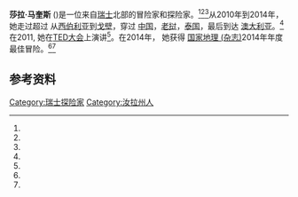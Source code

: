 {{Infobox person
| name                      = 莎拉·马奎斯
| native_name               = 
| native_name_lang          = 
| image                     = Sarah Marquis Taken on February 25, 2009 by Juliana Rotich.png
| image_size                = 250px
| alt                       = Sarah Marquis speaking on February 25, 2009
| caption                   = Sarah Marquis speaking on February 25, 2009
| birth_name                = <!--only use if different from name-->
| birth_date                = {{birth date and age|1972|6|20}}
| birth_place               =[[瑞士|瑞士]]
| disappeared_status        = 
| death_date                = 
| death_place               = 
| residence                 = 
| nationality               = 
| ethnicity                 = 
| citizenship               = 
| education                 = 
| alma_mater                =
| occupation                = 探险者 
| years_active              = 
| known_for                 = 
| notable_works             = 
| style                     = 
| home_town                 = 
| salary                    = 
| net_worth                 = <!-- Net worth should be supported with a citation from a reliable source -->
| height                    = <!-- {{height|m=}} -->
| weight                    = <!-- {{convert|weight in kg|kg|lb}} -->
| television                = 
| awards                    = 
| website                   =  {{URL|http://sarahmarquis.ch/explorer/#.VCSlTUvsfRo}}
}}

'''莎拉·马奎斯''' ({{bd|1972年|6月20日}})是一位来自[[瑞士|瑞士]]北部的冒险家和探险家。<ref name=NYT.Weil/><ref name=Elle/><ref name="Metr News"/>从2010年到2014年， 她走过超过 {{convert|10000|mi|km}} 从[[西伯利亚|西伯利亚]]到[[戈壁|戈壁]]，穿过 [[中国|中国]]，[[老挝|老挝]]，[[泰国|泰国]]，最后到达 [[澳大利亚|澳大利亚]]。<ref name=NYT.Weil/>在2011, 她在[[TED大会|TED大会]]上演讲<ref name=TED/>。在2014年， 她获得 [[国家地理_(杂志)|国家地理 (杂志)]]2014年年度最佳冒险。<ref name=NG.1/><ref name=USAToday/>

==参考资料==
{{Reflist|30em|refs=
<ref name=NG.1>{{cite news|title=Adventurers of the Year: Explorer Sarah Marquis|url=http://adventure.nationalgeographic.com/adventure/adventurers-of-the-year/2014/sarah-marquis/|accessdate=25 September 2014|publisher=''[[National_Geographic_(magazine)|National Geographic]]|date=2014|archiveurl=https://www.webcitation.org/6SrTihlkA?url=http://adventure.nationalgeographic.com/adventure/adventurers-of-the-year/2014/sarah-marquis/|archivedate=2014-09-25|deadurl=no}}</ref>

<ref name=NYT.Weil>{{cite news|last1=Weil|first1=Elizabeth|title=The Woman Who Walked 10,000 Miles (No Exaggeration) in Three Years|url=http://www.nytimes.com/2014/09/28/magazine/the-woman-who-walked-10000-miles-no-exaggeration-in-three-years.html|accessdate=25 September 2014|newspaper=[[The_New_York_Times|The New York Times]]|date=25 September 2013|archiveurl=https://www.webcitation.org/6SrTuGJIb?url=http://www.nytimes.com/2014/09/28/magazine/the-woman-who-walked-10000-miles-no-exaggeration-in-three-years.html?_r=0|archivedate=2014-09-25|deadurl=no}}</ref>

<ref name=TED>{{cite news|title=TED 2011|url=http://conferences.ted.com/TED2011/program/speakers.php|accessdate=25 September 2014|publisher=[[TED_(conference)|TED (conference)]]|date=February 28 – March 4, 2011|archive-url=https://web.archive.org/web/20130313223319/http://conferences.ted.com/TED2011/program/speakers.php|archive-date=2013-03-13|dead-url=yes}}</ref>

<ref name=Elle>{{cite news|title=Une Journée Avec Sarah Marquis|url=http://www.elle.fr/People/La-vie-des-people/Une-journee-avec/Une-journee-avec-Sarah-Marquis-1813398|accessdate=25 September 2014|publisher=''[[Elle_(magazine)|Elle (magazine)]]''|date=25 November 2011}}</ref>

<ref name="Metr News">{{cite news|title=Sarah Marquis, femme vs wild|url=http://www.metronews.fr/info/sarah-marquis-femme-vs-wild/mnet!yyAKAlOjufww/|accessdate=25 September 2014|publisher=[[Metro_International|Metro International]]|date=21 May 2014}}</ref>

<ref name=USAToday>{{cite news|last1=Clark|first1=Jayne|title=Meet National Geographic's top adventurers of the year|url=http://www.usatoday.com/story/dispatches/2013/11/15/2014-adventurers-of-the-year/3545213/|accessdate=25 September 2014|publisher=[[USA_Today|USA Today]]|date=15 November 2013}}</ref>
}}

[[Category:瑞士探险家|Category:瑞士探险家]]
[[Category:汝拉州人|Category:汝拉州人]]